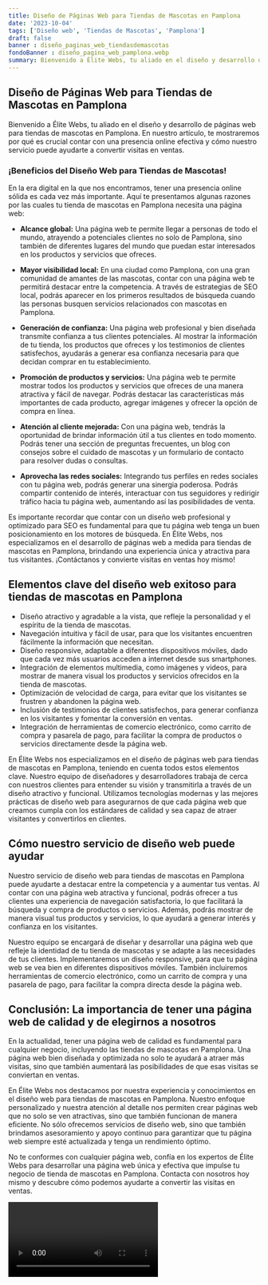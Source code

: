 ```yaml
---
title: Diseño de Páginas Web para Tiendas de Mascotas en Pamplona
date: '2023-10-04'
tags: ['Diseño web', 'Tiendas de Mascotas', 'Pamplona']
draft: false
banner : diseño_paginas_web_tiendasdemascotas
fondoBanner : diseño_pagina_web_pamplona.webp
summary: Bienvenido a Élite Webs, tu aliado en el diseño y desarrollo de páginas web para tiendas de mascotas en Pamplona. En nuestro artículo, te mostraremos por qué es crucial contar con una presencia online efectiva y cómo nuestro servicio puede ayudarte a convertir visitas en ventas.
---
```


## Diseño de Páginas Web para Tiendas de Mascotas en Pamplona

Bienvenido a Élite Webs, tu aliado en el diseño y desarrollo de páginas web para tiendas de mascotas en Pamplona. En nuestro artículo, te mostraremos por qué es crucial contar con una presencia online efectiva y cómo nuestro servicio puede ayudarte a convertir visitas en ventas.

### ¡Beneficios del Diseño Web para Tiendas de Mascotas!

En la era digital en la que nos encontramos, tener una presencia online sólida es cada vez más importante. Aquí te presentamos algunas razones por las cuales tu tienda de mascotas en Pamplona necesita una página web:

- **Alcance global:** Una página web te permite llegar a personas de todo el mundo, atrayendo a potenciales clientes no solo de Pamplona, sino también de diferentes lugares del mundo que puedan estar interesados en los productos y servicios que ofreces.

- **Mayor visibilidad local:** En una ciudad como Pamplona, con una gran comunidad de amantes de las mascotas, contar con una página web te permitirá destacar entre la competencia. A través de estrategias de SEO local, podrás aparecer en los primeros resultados de búsqueda cuando las personas busquen servicios relacionados con mascotas en Pamplona.

- **Generación de confianza:** Una página web profesional y bien diseñada transmite confianza a tus clientes potenciales. Al mostrar la información de tu tienda, los productos que ofreces y los testimonios de clientes satisfechos, ayudarás a generar esa confianza necesaria para que decidan comprar en tu establecimiento.

- **Promoción de productos y servicios:** Una página web te permite mostrar todos los productos y servicios que ofreces de una manera atractiva y fácil de navegar. Podrás destacar las características más importantes de cada producto, agregar imágenes y ofrecer la opción de compra en línea.

- **Atención al cliente mejorada:** Con una página web, tendrás la oportunidad de brindar información útil a tus clientes en todo momento. Podrás tener una sección de preguntas frecuentes, un blog con consejos sobre el cuidado de mascotas y un formulario de contacto para resolver dudas o consultas.

- **Aprovecha las redes sociales:** Integrando tus perfiles en redes sociales con tu página web, podrás generar una sinergia poderosa. Podrás compartir contenido de interés, interactuar con tus seguidores y redirigir tráfico hacia tu página web, aumentando así las posibilidades de venta.

Es importante recordar que contar con un diseño web profesional y optimizado para SEO es fundamental para que tu página web tenga un buen posicionamiento en los motores de búsqueda. En Élite Webs, nos especializamos en el desarrollo de páginas web a medida para tiendas de mascotas en Pamplona, brindando una experiencia única y atractiva para tus visitantes. ¡Contáctanos y convierte visitas en ventas hoy mismo!

<GifSeo />

<Cta />

## Elementos clave del diseño web exitoso para tiendas de mascotas en Pamplona

- Diseño atractivo y agradable a la vista, que refleje la personalidad y el espíritu de la tienda de mascotas.
- Navegación intuitiva y fácil de usar, para que los visitantes encuentren fácilmente la información que necesitan.
- Diseño responsive, adaptable a diferentes dispositivos móviles, dado que cada vez más usuarios acceden a internet desde sus smartphones.
- Integración de elementos multimedia, como imágenes y videos, para mostrar de manera visual los productos y servicios ofrecidos en la tienda de mascotas.
- Optimización de velocidad de carga, para evitar que los visitantes se frustren y abandonen la página web.
- Inclusión de testimonios de clientes satisfechos, para generar confianza en los visitantes y fomentar la conversión en ventas.
- Integración de herramientas de comercio electrónico, como carrito de compra y pasarela de pago, para facilitar la compra de productos o servicios directamente desde la página web.

En Élite Webs nos especializamos en el diseño de páginas web para tiendas de mascotas en Pamplona, teniendo en cuenta todos estos elementos clave. Nuestro equipo de diseñadores y desarrolladores trabaja de cerca con nuestros clientes para entender su visión y transmitirla a través de un diseño atractivo y funcional. Utilizamos tecnologías modernas y las mejores prácticas de diseño web para asegurarnos de que cada página web que creamos cumpla con los estándares de calidad y sea capaz de atraer visitantes y convertirlos en clientes.

## Cómo nuestro servicio de diseño web puede ayudar

Nuestro servicio de diseño web para tiendas de mascotas en Pamplona puede ayudarte a destacar entre la competencia y a aumentar tus ventas. Al contar con una página web atractiva y funcional, podrás ofrecer a tus clientes una experiencia de navegación satisfactoria, lo que facilitará la búsqueda y compra de productos o servicios. Además, podrás mostrar de manera visual tus productos y servicios, lo que ayudará a generar interés y confianza en los visitantes.

Nuestro equipo se encargará de diseñar y desarrollar una página web que refleje la identidad de tu tienda de mascotas y se adapte a las necesidades de tus clientes. Implementaremos un diseño responsive, para que tu página web se vea bien en diferentes dispositivos móviles. También incluiremos herramientas de comercio electrónico, como un carrito de compra y una pasarela de pago, para facilitar la compra directa desde la página web.

## Conclusión: La importancia de tener una página web de calidad y de elegirnos a nosotros

En la actualidad, tener una página web de calidad es fundamental para cualquier negocio, incluyendo las tiendas de mascotas en Pamplona. Una página web bien diseñada y optimizada no solo te ayudará a atraer más visitas, sino que también aumentará las posibilidades de que esas visitas se conviertan en ventas.

En Élite Webs nos destacamos por nuestra experiencia y conocimientos en el diseño web para tiendas de mascotas en Pamplona. Nuestro enfoque personalizado y nuestra atención al detalle nos permiten crear páginas web que no solo se ven atractivas, sino que también funcionan de manera eficiente. No sólo ofrecemos servicios de diseño web, sino que también brindamos asesoramiento y apoyo continuo para garantizar que tu página web siempre esté actualizada y tenga un rendimiento óptimo.

No te conformes con cualquier página web, confía en los expertos de Élite Webs para desarrollar una página web única y efectiva que impulse tu negocio de tienda de mascotas en Pamplona. Contacta con nosotros hoy mismo y descubre cómo podemos ayudarte a convertir las visitas en ventas.

<Video />

<CtaBot job='Tiendas de Mascotas' city='Pamplona'/>

<Gmaps query='Pamplona+españa+maps' />